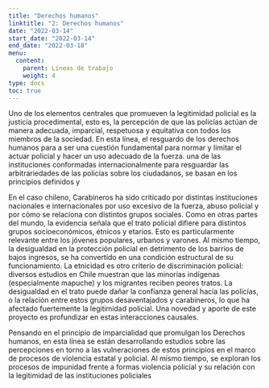 ```yaml
---
title: "Derechos humanos"
linktitle: "2: Derechos humanos"
date: "2022-03-14"
start_date: "2022-03-14"
end_date: "2022-03-18"
menu:
  content:
    parent: Líneas de trabajo
    weight: 4
type: docs
toc: true
---
```


Uno de los elementos centrales que promueven la legitimidad policial es la justicia procedimental, esto es, la percepción de que las policías actúan de manera adecuada, imparcial, respetuosa y equitativa con todos los miembros de la sociedad. En esta línea, el resguardo de los derechos humanos para a ser una cuestión fundamental para normar y limitar el actuar policial y hacer un uso adecuado de la fuerza. una de las instituciones conformadas internacionalmente para resguardar las arbitrariedades de las policías sobre los ciudadanos, se basan en los principios definidos y 

En el caso chileno,  Carabineros ha sido criticado por distintas instituciones nacionales e internacionales por uso excesivo de la fuerza, abuso policial y por cómo se relaciona con distintos grupos sociales. Como en otras partes del mundo, la evidencia señala que el trato policial difiere para distintos grupos socioeconómicos, étnicos y etarios.  Esto es particularmente relevante entre los jóvenes populares, urbanos y varones. Al mismo tiempo, la desigualdad en la protección policial en detrimento de los barrios de bajos ingresos, se ha convertido en una condición estructural de su funcionamiento. La etnicidad es otro criterio de discriminación policial: diversos estudios en Chile muestran que las minorías indígenas (especialmente mapuche) y los migrantes reciben peores tratos. La desigualdad en el trato puede dañar la confianza general hacia las policías, o la relación entre estos grupos desaventajados y carabineros, lo que ha afectado fuertemente la legitimidad policial. Una novedad y aporte de este proyecto es profundizar en estas interacciones causales.

Pensando en el principio de imparcialidad que promulgan los Derechos humanos, en esta línea se están desarrollando estudios sobre las percepciones en torno a las vulneraciones de estos principios en el marco de procesos de violencia estatal y policial. Al mismo tiempo, se exploran los procesos de impunidad frente a formas violencia policial y su relación con la legitimidad de las instituciones policiales

